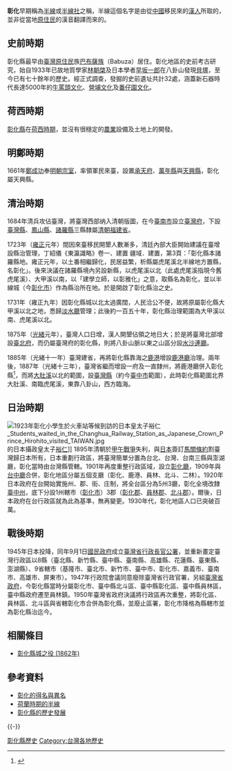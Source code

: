 {{expand|time=2012-11-19T16:18:54+00:00}}
{{臺灣歷史}}
'''彰化'''早期稱為[[半線|半線]]或[[半線社|半線社]]之稱，半線這個名字是由從[[中國|中國]]移民來的[[漢人|漢人]]所取的，並非從當地[[原住民|原住民]]的漢音翻譯而來的。

==史前時期==
彰化縣最早由[[臺灣原住民|臺灣原住民]]族[[巴布薩族|巴布薩族]]（Babuza）居住。彰化地區的史前考古研究，始自1933年已故地質學家[[林朝棨|林朝棨]]及日本學者[[早坂一郎|早坂一郎]]在八卦山發現[[貝塚|貝塚]]，至今已有七十餘年的歷史。經正式調查，發掘的史前遺址共計32處，涵蓋新石器時代長達5000年的[[牛罵頭文化|牛罵頭文化]]、[[營埔文化|營埔文化]]及[[番仔園文化|番仔園文化]]。

== 荷西時期 ==
[[彰化縣|彰化縣]]在[[荷西時期|荷西時期]]，並沒有很穩定的[[農業|農業]]設備及土地上的開發。

== 明鄭時期 ==
1661年[[鄭成功|鄭成功]]奉[[明朝|明朝]][[宗室|宗室]]，率領軍民來臺，設置[[承天府_(臺灣)|承天府]]、[[萬年縣_(臺灣)|萬年縣]]與[[天興縣|天興縣]]，彰化屬天興縣。

==清治時期==
1684年清兵攻佔臺灣，將臺灣西部纳入清朝版圖，在今[[臺南市|臺南市]]設立[[臺灣府|臺灣府]]，下設[[臺灣縣_(1684年－1887年)|臺灣縣]]、[[鳳山縣_(臺灣)|鳳山縣]]、[[諸羅縣|諸羅縣]]三縣隸屬[[清朝|清朝]][[福建省|福建省]]。

1723年（[[雍正|雍正]]元年）間因來臺移民開墾人數漸多，清廷內部大臣開始建議在臺增設縣治管理，丁紹儀《東瀛識略》卷一、建置 疆域．建置，第3頁：「彰化縣本諸羅縣地。雍正元年，以土番相繼歸化，民居益繁，析縣屬虎尾溪北半線地方置縣，名彰化」。後來決議在諸羅縣境內另設新縣，以虎尾溪以北（此處虎尾溪指現今舊虎尾溪）、大甲溪以南，以「建學立師，以彰雅化」之意，取縣名為彰化，並以半線城（今[[彰化市|彰化市]]）作為縣治所在地。於是開啟了彰化縣治之史。

1731年（雍正九年）因彰化縣城以北太過廣闊，人民洽公不便，故將原屬彰化縣大甲溪以北之地，悉歸[[淡水廳|淡水廳]]管理；此後約一百五十年，彰化縣治理範圍為大甲溪以南、虎尾溪以北。

1875年（[[光緒|光緒]]元年），臺灣人口日增，漢人開墾佔領之地日大；於是將臺灣北部增設[[臺北府|臺北府]]，而仍屬臺灣府的彰化縣，則將八卦山脈以東之山區分設[[水沙連廳|水沙連廳]]。

1885年（光緒十一年）臺灣建省，再將彰化縣靠海之[[鹿港鎮|鹿港]]增設[[鹿港廳|鹿港廳]]治理。兩年後，1887年（光緒十三年），臺灣省繼而增設一府及一直隸州，將鹿港廳併入彰化縣<ref>{{Cite book|url=https://books.google.com.tw/books?id=EoA2DgAAQBAJ&pg=PT4&lpg=PT4&dq=%22%E9%B9%BF%E6%B8%AF%E5%BB%B3%22+1885%E5%B9%B4&source=bl&ots=iQUlEq2bkp&sig=yv9_N3kvKctWoxVqYv-6M63udCw&hl=zh-TW&sa=X&ved=2ahUKEwiM5qTWyoPfAhUBWrwKHX8LCXIQ6AEwAnoECAgQAQ#v=onepage&q=%22%E9%B9%BF%E6%B8%AF%E5%BB%B3%22%201885%E5%B9%B4&f=false|title=顯彰皇化|last=|first=|date=2017-02-24|publisher=右灰文化傳播有限公司|year=|isbn=|location=|pages=|language=zh-TW|chapter=|access-date=2021-01-06|archive-date=2022-06-09|archive-url=https://web.archive.org/web/20220609031755/https://books.google.com.tw/books?id=EoA2DgAAQBAJ&pg=PT4&lpg=PT4&dq=%22%E9%B9%BF%E6%B8%AF%E5%BB%B3%22+1885%E5%B9%B4&source=bl&ots=iQUlEq2bkp&sig=yv9_N3kvKctWoxVqYv-6M63udCw&hl=zh-TW&sa=X&ved=2ahUKEwiM5qTWyoPfAhUBWrwKHX8LCXIQ6AEwAnoECAgQAQ#v=onepage&q=%22%E9%B9%BF%E6%B8%AF%E5%BB%B3%22%201885%E5%B9%B4&f=false}}</ref>，而將[[大肚溪|大肚溪]]以北的範圍，設[[臺灣縣_(1887年－1895年)|臺灣縣]]（約今[[臺中市|臺中市]]範圍），此時彰化縣範圍北界大肚溪、南臨虎尾溪，東靠八卦山，西方臨海。

==日治時期==
[[File:1923年彰化小學生於火車站等候到訪的日本皇太子裕仁_Students_waited_in_the_Changhua_Railway_Station_as_Japanese_Crown_Prince_Hirohito_visited_TAIWAN.jpg|thumb]]的日本攝政皇太子[[裕仁|裕仁]]]]
1895年清朝於[[甲午戰爭|甲午戰爭]]失利，與[[日本|日本]]簽訂[[馬關條約|馬關條約]]割臺灣歸日本所有，日本重劃行政區，將臺灣簡單分置為台北、台灣、台南三縣與澎湖廳，彰化當時由台灣縣管轄。1901年再度重整行政區域，設立[[彰化廳|彰化廳]]，1909年與[[台中廳|台中廳]]合併，彰化地區分屬五個支廳（彰化、鹿港、員林、北斗、二林）。1920年日本政府在台開始實施州、郡、街、庄制，將全台區分為5州3廳，彰化全境改隸[[臺中州|臺中州]]，底下分設1州轄市（[[彰化市_(州轄市)|彰化市]]）3郡（[[彰化郡|彰化郡]]、[[員林郡|員林郡]]、[[北斗郡|北斗郡]]）。爾後，日本政府在台行政區就為此為基準，無再變更。1930年代，彰化地區人口已突破百萬。

==戰後時期==
1945年日本投降，同年9月1日[[國民政府|國民政府]]成立[[臺灣省行政長官公署|臺灣省行政長官公署]]，並重新畫定臺灣行政區以8縣（臺北縣、新竹縣、臺中縣、臺南縣、高雄縣、花蓮縣、臺東縣、澎湖縣）、9省轄市（基隆市、臺北市、新竹市、臺中市、彰化市、嘉義市、臺南市、高雄市、屏東市）。1947年行政院會議同意廢除臺灣省行政官署，另組[[臺灣省政府|臺灣省政府]]，今彰化縣當時分屬彰化市、臺中縣北斗區、臺中縣彰化區、臺中縣員林區，臺中縣政府遷至員林鎮。1950年臺灣省政府決議將行政區再次重整，將彰化區、員林區、北斗區與省轄彰化市合併為彰化縣，並廢止區署，彰化市降格為縣轄市並為彰化縣治迄今。

== 相關條目 ==

* [[彰化縣城之役_(1862年)|彰化縣城之役 (1862年)]]

== 參考資料 ==
*[https://web.archive.org/web/20051204100213/http://content.edu.tw/local/changhwa/dachu/history/name.htm 彰化的得名與異名]
*[https://web.archive.org/web/20180929130420/http://www.hlps.chc.edu.tw/~changhua/history/his3.htm 荷蘭時期的半線]
*[https://web.archive.org/web/20120730003213/http://gisapsrv01.cpami.gov.tw/cpis/cprpts/changhwa_1/tatol1/total3-1.htm 彰化縣的歷史發展]
{{-}}
{{臺灣歷史 (依行政區劃分)}}

[[Category:彰化縣歷史|]]
[[Category:台灣各地歷史|Category:台灣各地歷史]]